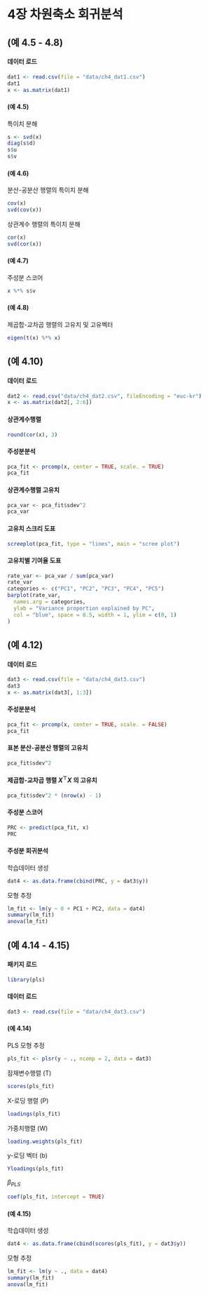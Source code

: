 # 4장 차원축소 회귀분석

## (예 4.5 - 4.8)

#### 데이터 로드

```r
dat1 <- read.csv(file = "data/ch4_dat1.csv")
dat1
x <- as.matrix(dat1)
```

#### (예 4.5)

특이치 분해

```r
s <- svd(x)
diag(s$d)
s$u
s$v
```


#### (예 4.6)

분산-공분산 행렬의 특이치 분해

```r
cov(x)
svd(cov(x))
```

상관계수 행렬의 특이치 분해

```r
cor(x)
svd(cor(x))
```


#### (예 4.7)

주성분 스코어

```r
x %*% s$v
```


#### (예 4.8)

제곱합-교차곱 행렬의 고유치 및 고유벡터

```r
eigen(t(x) %*% x)
```



## (예 4.10)

#### 데이터 로드

```r
dat2 <- read.csv("data/ch4_dat2.csv", fileEncoding = "euc-kr")
x <- as.matrix(dat2[, 2:6])
```

#### 상관계수행렬

```r
round(cor(x), 3)
```

#### 주성분분석

```r
pca_fit <- prcomp(x, center = TRUE, scale. = TRUE)
pca_fit
```

#### 상관계수행렬 고유치

```r
pca_var <- pca_fit$sdev^2
pca_var
```

#### 고유치 스크리 도표

```r
screeplot(pca_fit, type = "lines", main = "scree plot")
```


#### 고유치별 기여율 도표

```r
rate_var <- pca_var / sum(pca_var)
rate_var
categories <- c("PC1", "PC2", "PC3", "PC4", "PC5")
barplot(rate_var,
  names.arg = categories,
  ylab = "Variance proportion explained by PC",
  col = "blue", space = 0.5, width = 1, ylim = c(0, 1)
)
```


## (예 4.12)

#### 데이터 로드

```r
dat3 <- read.csv(file = "data/ch4_dat3.csv")
dat3
x <- as.matrix(dat3[, 1:3])
```

#### 주성분분석

```r
pca_fit <- prcomp(x, center = TRUE, scale. = FALSE)
pca_fit
```

#### 표본 분산-공분산 행렬의 고유치

```r
pca_fit$sdev^2
```

#### 제곱합-교차곱 행렬 $X ^\top X$ 의 고유치

```r
pca_fit$sdev^2 * (nrow(x) - 1)
```


#### 주성분 스코어

```r
PRC <- predict(pca_fit, x)
PRC
```

#### 주성분 회귀분석

학습데이터 생성

```r
dat4 <- as.data.frame(cbind(PRC, y = dat3$y))
```

모형 추정

```r
lm_fit <- lm(y ~ 0 + PC1 + PC2, data = dat4)
summary(lm_fit)
anova(lm_fit)
```


## (예 4.14 - 4.15)

#### 패키지 로드

```r
library(pls)
```

#### 데이터 로드

```r
dat3 <- read.csv(file = "data/ch4_dat3.csv")
```

#### (예 4.14)

PLS 모형 추정

```r
pls_fit <- plsr(y ~ ., ncomp = 2, data = dat3)
```

잠재변수행렬 (T)

```r
scores(pls_fit)
```

X-로딩 행렬 (P)

```r
loadings(pls_fit)
```

가중치행렬 (W)

```r
loading.weights(pls_fit)
```

y-로딩 벡터 (b)

```r
Yloadings(pls_fit)
```

$\beta_{PLS}$

```r
coef(pls_fit, intercept = TRUE)
```


#### (예 4.15)

학습데이터 생성

```r
dat4 <- as.data.frame(cbind(scores(pls_fit), y = dat3$y))
```

모형 추정

```r
lm_fit <- lm(y ~ ., data = dat4)
summary(lm_fit)
anova(lm_fit)
```

